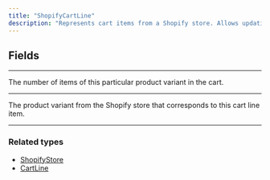 ```yaml
---
title: "ShopifyCartLine"
description: "Represents cart items from a Shopify store. Allows updating the quantity of each item and providing detailed information about each product variant."
---
```


## Fields

---

<ParamField path="quantity" type="Int!">
The number of items of this particular product variant in the cart.
</ParamField>

---

<ParamField path="variant" type="ShopifyVariant!">
The product variant from the Shopify store that corresponds to this cart line item.
</ParamField>

---

### Related types

* [ShopifyStore](/api-reference/shopifystore)
* [CartLine](/api-reference/cartline)